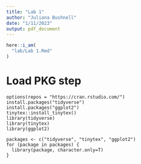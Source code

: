 ```yaml
---
title: "Lab 1"
author: "Juliana Bushnell"
date: "1/11/2023"
output: pdf_document
---
```



```r
here::i_am(
  "lab/Lab 1.Rmd"
)
```
# Load PKG step
```Loading
options(repos = "https://cran.rstudio.com/")
install.packages("tidyverse")
install.packages("ggplot2")
tinytex::install_tinytex()
library(tidyverse)
library(tinytex)
library(ggplot2)

packages <- c("tidyverse", "tinytex", "ggplot2")
for (package in packages) {
  library(package, character.only=T)
}
```




